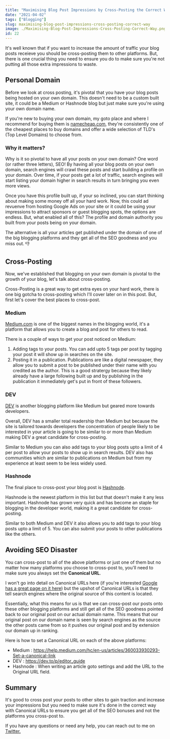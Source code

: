```yaml
---
title: "Maximising Blog Post Impressions by Cross-Posting the Correct Way."
date: "2021-04-02"
tags: ["Blogging"]
slug: maximising-blog-post-impressions-cross-posting-correct-way
image: ./Maximising-Blog-Post-Impressions-Cross-Posting-Correct-Way.png
id: 22
---
```


It's well known that if you want to increase the amount of traffic your blog posts receieve you should be cross-posting them to other platforms. But, there is one crucial thing you need to ensure you do to make sure you're not putting all those extra impressions to waste.

## Personal Domain

Before we look at cross posting, it's pivotal that you have your blog posts being hosted on your own domain. This doesn't need to be a custom built site, it could be a Medium or Hashnode blog but just make sure you're using your own domain name.

If you're new to buying your own domain, my goto place and where I recommend for buying them is [namecheap.com](https://www.namecheap.com/), they're consistently one of the cheapest places to buy domains and offer a wide selection of TLD's (Top Level Domains) to choose from.

### Why it matters?

Why is it so pivotal to have all your posts on your own domain? One word (or rather three letters), SEO! By having all your blog posts on your own domain, search engines will crawl these posts and start building a profile on your domain. Over time, if your posts get a lot of traffic, search engines will start listing your domain higher in search results in turn bringing you even more views.

Once you have this profile built up, if your so inclined, you can start thinking about making some money off all your hard work. Now, this could ad revuenve from hosting Google Ads on your site or it could be using your impressions to attract sponsors or guest blogging spots, the options are endless. But, what enabled all of this? The profile and domain authority you built from your posts being on your domain.

The alternative is all your articles get published under the domain of one of the big blogging platforms and they get all of the SEO goodness and you miss out. 👎

## Cross-Posting

Now, we've established that blogging on your own domain is pivotal to the growth of your blog, let's talk about cross-posting.

Cross-Posting is a great way to get extra eyes on your hard work, there is one big gotcha to cross-posting which I'll cover later on in this post. But, first let's cover the best places to cross-post.

### Medium

[Medium.com](medium.com/) is one of the biggest names in the blogging world, it's a platform that allows you to create a blog and post for others to read.

There is a couple of ways to get your post noticed on Medium:

1. Adding tags to your posts. You can add upto 5 tags per post by tagging your post it will show up in searches on the site.
2. Posting it in a publication. Publications are like a digital newspaper, they allow you to submit a post to be published under their name with you credited as the author. This is a good stratergy because they likely already have a large following built up and by publishing in the publication it immediately get's put in front of these followers.

### DEV

[DEV](https://dev.to/) is another blogging platform like Medium but geared more towards developers.

Overall, DEV has a smaller total readership than Medium but because the site is tailored towards developers the concentration of people likely to be interested in your article is going to be similar to or more than Medium making DEV a great candidate for cross-posting.

Similar to Medium you can also add tags to your blog posts upto a limit of 4 per post to allow your posts to show up in search results. DEV also has communities which are similar to publications on Medium but from my experience at least seem to be less widely used.

### Hashnode

The final place to cross-post your blog post is [Hashnode](https://hashnode.com/).

Hashnode is the newest platform in this list but that doesn't make it any less important. Hashnode has grown very quick and has become an staple for blogging in the developer world, making it a great candidate for cross-posting.

Similar to both Medium and DEV it also allows you to add tags to your blog posts upto a limit of 5. You can also submit your posts to other publications like the others.

## Avoiding SEO Disaster

You can cross-post to all of the above platforms or just one of them but no matter how many platforms you choose to cross-post to, you'll need to make sure you always set the **Canonical URL**.

I won't go into detail on Canonical URLs here (if you're interested [Google has a great page on it here](https://developers.google.com/search/docs/advanced/crawling/consolidate-duplicate-urls)) but the upshot of Canonical URLs is that they tell search engines where the original source of this content is located.

Essentially, what this means for us is that we can cross-post our posts onto these other blogging platforms and still get all of the SEO goodness pointed back to our original post on our actual domain name. This means that our original post on our domain name is seen by search engines as the source the other posts came from so it pushes our original post and by extension our domain up in ranking.

Here is how to set a Canonical URL on each of the above platforms:

- Medium : https://help.medium.com/hc/en-us/articles/360033930293-Set-a-canonical-link
- DEV : https://dev.to/p/editor_guide
- Hashnode : When writing an article goto settings and add the URL to the Original URL field.

## Summary

It's good to cross post your posts to other sites to gain traction and increase your impressions but you need to make sure it's done in the correct way with Canonical URLs to ensure you get all of the SEO bonuses and not the platforms you cross-post to.

If you have any questions or need any help, you can reach out to me on [Twitter.](https://twitter.com/MrConerMurphy)
